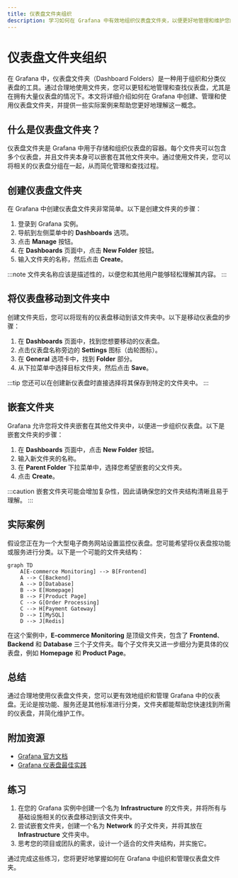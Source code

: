 ```yaml
---
title: 仪表盘文件夹组织
description: 学习如何在 Grafana 中有效地组织仪表盘文件夹，以便更好地管理和维护您的监控仪表盘。
---
```


# 仪表盘文件夹组织

在 Grafana 中，仪表盘文件夹（Dashboard Folders）是一种用于组织和分类仪表盘的工具。通过合理地使用文件夹，您可以更轻松地管理和查找仪表盘，尤其是在拥有大量仪表盘的情况下。本文将详细介绍如何在 Grafana 中创建、管理和使用仪表盘文件夹，并提供一些实际案例来帮助您更好地理解这一概念。

## 什么是仪表盘文件夹？

仪表盘文件夹是 Grafana 中用于存储和组织仪表盘的容器。每个文件夹可以包含多个仪表盘，并且文件夹本身可以嵌套在其他文件夹中。通过使用文件夹，您可以将相关的仪表盘分组在一起，从而简化管理和查找过程。

## 创建仪表盘文件夹

在 Grafana 中创建仪表盘文件夹非常简单。以下是创建文件夹的步骤：

1. 登录到 Grafana 实例。
2. 导航到左侧菜单中的 **Dashboards** 选项。
3. 点击 **Manage** 按钮。
4. 在 **Dashboards** 页面中，点击 **New Folder** 按钮。
5. 输入文件夹的名称，然后点击 **Create**。

:::note
文件夹名称应该是描述性的，以便您和其他用户能够轻松理解其内容。
:::

## 将仪表盘移动到文件夹中

创建文件夹后，您可以将现有的仪表盘移动到该文件夹中。以下是移动仪表盘的步骤：

1. 在 **Dashboards** 页面中，找到您想要移动的仪表盘。
2. 点击仪表盘名称旁边的 **Settings** 图标（齿轮图标）。
3. 在 **General** 选项卡中，找到 **Folder** 部分。
4. 从下拉菜单中选择目标文件夹，然后点击 **Save**。

:::tip
您还可以在创建新仪表盘时直接选择将其保存到特定的文件夹中。
:::

## 嵌套文件夹

Grafana 允许您将文件夹嵌套在其他文件夹中，以便进一步组织仪表盘。以下是嵌套文件夹的步骤：

1. 在 **Dashboards** 页面中，点击 **New Folder** 按钮。
2. 输入新文件夹的名称。
3. 在 **Parent Folder** 下拉菜单中，选择您希望嵌套的父文件夹。
4. 点击 **Create**。

:::caution
嵌套文件夹可能会增加复杂性，因此请确保您的文件夹结构清晰且易于理解。
:::

## 实际案例

假设您正在为一个大型电子商务网站设置监控仪表盘。您可能希望将仪表盘按功能或服务进行分类。以下是一个可能的文件夹结构：

```mermaid
graph TD
    A[E-commerce Monitoring] --> B[Frontend]
    A --> C[Backend]
    A --> D[Database]
    B --> E[Homepage]
    B --> F[Product Page]
    C --> G[Order Processing]
    C --> H[Payment Gateway]
    D --> I[MySQL]
    D --> J[Redis]
```

在这个案例中，**E-commerce Monitoring** 是顶级文件夹，包含了 **Frontend**、**Backend** 和 **Database** 三个子文件夹。每个子文件夹又进一步细分为更具体的仪表盘，例如 **Homepage** 和 **Product Page**。

## 总结

通过合理地使用仪表盘文件夹，您可以更有效地组织和管理 Grafana 中的仪表盘。无论是按功能、服务还是其他标准进行分类，文件夹都能帮助您快速找到所需的仪表盘，并简化维护工作。

## 附加资源

- [Grafana 官方文档](https://grafana.com/docs/grafana/latest/dashboards/manage-dashboard-folders/)
- [Grafana 仪表盘最佳实践](https://grafana.com/docs/grafana/latest/best-practices/dashboard-organization/)

## 练习

1. 在您的 Grafana 实例中创建一个名为 **Infrastructure** 的文件夹，并将所有与基础设施相关的仪表盘移动到该文件夹中。
2. 尝试嵌套文件夹，创建一个名为 **Network** 的子文件夹，并将其放在 **Infrastructure** 文件夹中。
3. 思考您的项目或团队的需求，设计一个适合的文件夹结构，并实施它。

通过完成这些练习，您将更好地掌握如何在 Grafana 中组织和管理仪表盘文件夹。